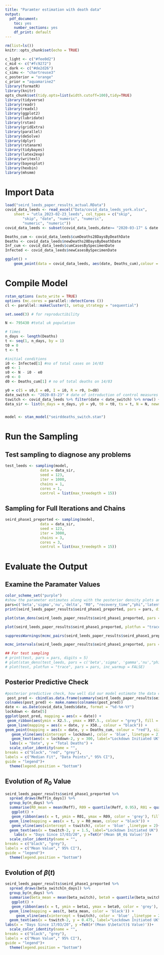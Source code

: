 ```yaml
---
title: "Paramter estimation with death data"
output:
  pdf_document: 
    toc: yes
    number_sections: yes
    df_print: default
---
```


```r
rm(list=ls())
knitr::opts_chunk$set(echo = TRUE)
```
```r
c_light <- c("#fee0d2")
c_mid <- c("#fc9272")
c_dark <- c("#de2d26")
c_simu <- "chartreuse3"
c_posterior = "orange"
c_prior = "aquamarine2"
library(formatR)
library(knitr)
opts_chunk$set(tidy.opts=list(width.cutoff=100),tidy=TRUE)
library(tidyverse)
library(readr)
library(readxl)
library(ggplot2)
library(lubridate)
library(rstan)
library(gridExtra)
library(parallel)
library(deSolve)
library(dplyr)
library(rstanarm)
library(tidybayes)
library(latex2exp)
library(writexl)
library(bayesplot)
library(hexbin)
library(mhsmm)
```

# Import Data

```r
load("seird_leeds_paper_results_actual.RData")
covid_data_leeds <- read_excel("Data/covid_data_leeds_york.xlsx", 
    sheet = "utla_2023-02-23_leeds", col_types = c("skip", 
        "skip", "date", "numeric", "numeric", 
        "numeric", "numeric"))
covid_data_leeds <- subset(covid_data_leeds,date>= "2020-03-17" & date <= "2020-7-1")

Deaths_cum <- covid_data_leeds$cumDeaths28DaysByDeathDate
Deaths <- covid_data_leeds$newDeaths28DaysByDeathDate
Inf_cum <- covid_data_leeds$cumCasesBySpecimenDate
Infected <- covid_data_leeds$newCasesBySpecimenDate 

ggplot() +
    geom_point(data = covid_data_leeds, aes(date, Deaths_cum),colour = 'plum2', size = 2)
```

# Compile Model

```r
rstan_options (auto_write = TRUE)
options (mc.cores = parallel::detectCores ())
cl <- parallel::makeCluster(3, setup_strategy = "sequential")

set.seed(3) # for reproductibility

N <- 795430 #total uk population

# times
n_days <- length(Deaths)
t <- seq(1, n_days, by = 1)
t0 = 0
t <- t

#initial conditions
i0 <- Infected[1] #no of total cases on 14/03
e0 <- 1
s0 <- N - i0 - e0
r0 <- 0
d0 <- Deaths_cum[1] # no of total deaths on 14/03

y0 = c(S = s0,E = e0, I = i0, R = r0, D=d0)
date_switch <- "2020-03-23" # date of introduction of control measures
tswitch <- covid_data_leeds %>% filter(date < date_switch) %>% nrow() + 1
data_sir <- list(n_days = n_days, y0 = y0, t0 = t0, ts = t, N = N, newdeaths = Deaths_cum,tswitch=tswitch)


model <- stan_model("seirddeaths_switch.stan")
```

# Run the Sampling 

## Test sampling to diagnose any problems

```r
test_leeds <- sampling(model,
                data = data_sir,
                seed = 123,
                iter = 1000,
                chains = 1,
                cores = 1,
                control = list(max_treedepth = 15))
```

## Sampling for Full Iterations and Chains

```r
seird_phase1_preported <- sampling(model,
                data = data_sir,
                seed = 123,
                iter = 3000,
                chains = 3,
                cores = 3,
                control = list(max_treedepth = 15))
```

# Evaluate the Output

## Examine the Paramater Values

```r
color_scheme_set("purple")
#show the parameter estimates along with the posterior density plots and the MCMC chains to obseve how well the chains have mixed. 
pars=c('beta','sigma','nu','delta', "R0", "recovery_time","phi",'latent_period','eta','mu','xi')
print(seird_leeds_paper_results$seird_phase1_preported, pars = pars, digits = 4)

plot(stan_dens(seird_leeds_paper_results$seird_phase1_preported, pars = c('beta','sigma','nu','delta', "phi", 'eta','mu','xi'), separate_chains = TRUE))

plot(seird_leeds_paper_results$seird_phase1_preported, plotfun = "trace", pars = pars, inc_warmup = FALSE)

suppressWarnings(mcmc_pairs(seird_leeds_paper_results$seird_phase1_preported, pars = c('beta', 'delta', 'sigma', 'nu'), off_diag_args = list(size = 1, alpha = 0.5), diag_fun = "dens", off_diag_fun = "hex"))

mcmc_intervals(seird_leeds_paper_results$seird_phase1_preported, pars = c('beta', 'delta', 'sigma', 'nu'))

## For test sampling
# print(test, pars = pars, digits = 5)
# plot(stan_dens(test_leeds, pars = c('beta','sigma', 'gamma','nu',"phi"), separate_chains = TRUE))
# plot(test, plotfun = "trace", pars = pars, inc_warmup = FALSE)
```
## Posterior Predictive Check

```r
#posterior predictive check, how well did our model estimate the data curve.
 post_pred <- cbind(as.data.frame(summary(seird_leeds_paper_results$seird_phase1_preported, pars = "pred_newdeaths", probs = c(0.025, 0.05, 0.1, 0.5, 0.9, 0.95, 0.975))$summary), t, Deaths_cum)
colnames(post_pred) <- make.names(colnames(post_pred))
date <- as.Date(covid_data_leeds$date, format = "%d-%m-%Y")
lockdown <- date[5]
ggplot(post_pred, mapping = aes(x = date)) +
 geom_ribbon(aes(ymin = X2.5., ymax = X97.5., colour = "grey"), fill = "grey", alpha = 0.6) + 
 geom_line(mapping = aes(x = date, y = X50., colour = "black")) +
geom_point(mapping = aes(x = date, y = Deaths_cum, colour = "red"), size = 0.5) +
   geom_vline(aes(xintercept = lockdown), color = 'blue', linetype = 2)+
   geom_text(aes(x = lockdown-2, y = 300, label="Lockdown Initiated UK"), angle = 90, size=5, color = 'blue')+
  labs(x = "Date", y = "Total Deaths") +
  scale_color_identity(name = "",
breaks = c("black", "red", "grey"),
labels = c("Median Fit", "Data Points"," 95% CI"),
guide = "legend")+
  theme(legend.position = "bottom")
```

## Evolution of $R_0$ Value

```r
seird_leeds_paper_results$seird_phase1_preported %>% 
  spread_draws(Reff[n_days]) %>% 
  group_by(n_days) %>% 
  summarise(R0_mean = mean(Reff), R09 = quantile(Reff, 0.95), R01 = quantile(Reff, 0.05)) %>% 
   ggplot() +
   geom_ribbon(aes(x = t, ymin = R01, ymax = R09, color = 'grey'), fill = 'grey', alpha=0.5)+
  geom_line(mapping = aes(x = t, y = R0_mean, colour = "black")) +
   geom_vline(aes(xintercept = tswitch), color = 'blue' ,linetype = 2)+
  geom_text(aes(x = tswitch-2, y = 1.5, label="Lockdown Initiated UK"), angle = 90, size=5, color = 'blue')+
    labs(x = "Days Since 17/03/20", y =TeX(r'(Mean $R_0$ Value)'))+
  scale_color_identity(name = "",
breaks = c("black", "grey"),
labels = c("Mean Value"," 95% CI"),
guide = "legend")+
  theme(legend.position = "bottom")
```

## Evolution of $\beta(t)$

```r
seird_leeds_paper_results$seird_phase1_preported %>% 
  spread_draws(beta_switch[n_days]) %>% 
  group_by(n_days) %>% 
  summarise(beta_mean = mean(beta_switch), beta9 = quantile(beta_switch, 0.95), beta1 = quantile(beta_switch, 0.05)) %>% 
   ggplot() +
   geom_ribbon(aes(x = t, ymin = beta1, ymax = beta9, color = 'grey'), fill = 'grey', alpha=0.5)+
  geom_line(mapping = aes(t, beta_mean, color = 'black')) +
     geom_vline(aes(xintercept = tswitch), color = 'blue' ,linetype = 2)+
  geom_text(aes(x = tswitch-2, y = 0.475, label="Lockdown Initiated UK"), angle = 90, size=5, color = 'blue')+
labs(x = "Days Since 17/03/20", y =TeX(r'(Mean $\beta(t)$ Value)'))+
  scale_color_identity(name = "",
breaks = c("black", "grey"),
labels = c("Mean Value"," 95% CI"),
guide = "legend")+
  theme(legend.position = "bottom")
```
